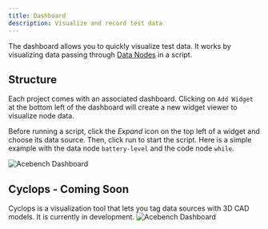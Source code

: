 ```yaml
---
title: Dashboard
description: Visualize and record test data
---
```


The dashboard allows you to quickly visualize test data. It works by visualizing data passing through [Data Nodes](/data) in a script.

## Structure

Each project comes with an associated dashboard. Clicking on `Add Widget` at the bottom left of the dashboard will create a new widget viewer to visualize node data.

Before running a script, click the *Expand* icon on the top left of a widget and choose its data source. Then, click run to start the script. Here is a simple example with the data node `battery-level` and the code node `while`.

![Acebench Dashboard](https://acebench.co/assets/dashboard.png)


## Cyclops - Coming Soon

Cyclops is a visualization tool that lets you tag data sources with 3D CAD models. It is currently in development.
![Acebench Dashboard](https://acebench.co/assets/preview.png)
